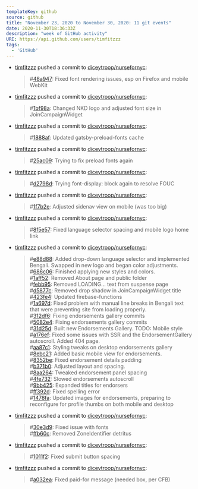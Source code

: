 ---
templateKey: github
source: github
title: "November 23, 2020 to November 30, 2020: 11 git events"
date: 2020-11-30T18:36:33Z
description: "week of GitHub activity"
URI: https://api.github.com/users/timfitzzz
tags: 
  - 'GitHub'
---

  - [timfitzzz](https://github.com/timfitzzz) pushed a commit to [diceytroop/nursefornyc](https://github.com/diceytroop/nursefornyc): 
    > #[48a947](https://github.com/diceytroop/nursefornyc/commits/48a94740ea8788f6c77684ec37276e18b288369f): Fixed font rendering issues, esp on Firefox and mobile WebKit  

  - [timfitzzz](https://github.com/timfitzzz) pushed a commit to [diceytroop/nursefornyc](https://github.com/diceytroop/nursefornyc): 
    > #[1bf98a](https://github.com/diceytroop/nursefornyc/commits/1bf98aa120660c7cc9009c7618b32f2d8a017a84): Changed NKD logo and adjusted font size in JoinCampaignWidget  

  - [timfitzzz](https://github.com/timfitzzz) pushed a commit to [diceytroop/nursefornyc](https://github.com/diceytroop/nursefornyc): 
    > #[1888af](https://github.com/diceytroop/nursefornyc/commits/1888af431e6593e3c9491c7d1e91915e917576fd): Updated gatsby-preload-fonts cache  

  - [timfitzzz](https://github.com/timfitzzz) pushed a commit to [diceytroop/nursefornyc](https://github.com/diceytroop/nursefornyc): 
    > #[25ac09](https://github.com/diceytroop/nursefornyc/commits/25ac09ac8e9cf3ff1c5a19b8fe58199844eb94fd): Trying to fix preload fonts again  

  - [timfitzzz](https://github.com/timfitzzz) pushed a commit to [diceytroop/nursefornyc](https://github.com/diceytroop/nursefornyc): 
    > #[d2798d](https://github.com/diceytroop/nursefornyc/commits/d2798d5ab92d8d7ea3eefdc5e1073664974e6f1b): Trying font-display: block again to resolve FOUC  

  - [timfitzzz](https://github.com/timfitzzz) pushed a commit to [diceytroop/nursefornyc](https://github.com/diceytroop/nursefornyc): 
    > #[1f7b2e](https://github.com/diceytroop/nursefornyc/commits/1f7b2eef05e895e35c73bb85003f749205edfc39): Adjusted sidenav view on mobile (was too big)  

  - [timfitzzz](https://github.com/timfitzzz) pushed a commit to [diceytroop/nursefornyc](https://github.com/diceytroop/nursefornyc): 
    > #[8f5e57](https://github.com/diceytroop/nursefornyc/commits/8f5e5764b833ec516e667a57e66092102fe7d094): Fixed language selector spacing and mobile logo home link  

  - [timfitzzz](https://github.com/timfitzzz) pushed a commit to [diceytroop/nursefornyc](https://github.com/diceytroop/nursefornyc): 
    > #[e88d88](https://github.com/diceytroop/nursefornyc/commits/e88d88be1c7eec23a87ea64a1799fd5aad10517b): Added drop-down language selector and implemented Bengali. Swapped in new logo and began color adjustments.  
    > #[686c06](https://github.com/diceytroop/nursefornyc/commits/686c06bb5601eb73ed53df22b049434d3047e9d7): Finished applying new styles and colors.  
    > #[1aff52](https://github.com/diceytroop/nursefornyc/commits/1aff524b68cfc0180e99a35848d0af49744704f5): Removed About page and public folder  
    > #[febb95](https://github.com/diceytroop/nursefornyc/commits/febb95b597487087ddc6fc862934c6fc83ed5db6): Removed LOADING... text from suspense page  
    > #[d5877c](https://github.com/diceytroop/nursefornyc/commits/d5877c43d9c2e335de2573df24aa07d0e9a5a7b7): Removed drop shadow in JoinCampaignWidget title  
    > #[423fe4](https://github.com/diceytroop/nursefornyc/commits/423fe4c55eb3921ef9a81fea2b2f44695cc6bde8): Updated firebase-functions  
    > #[1a697d](https://github.com/diceytroop/nursefornyc/commits/1a697de003b336c8b949c794943018ce5755d741): Fixed problem with manual line breaks in Bengali text that were preventing site from loading properly.  
    > #[312df6](https://github.com/diceytroop/nursefornyc/commits/312df606de1edd75d77c9786ecade2084c8cd07c): Fixing endorsements gallery commits  
    > #[5082e4](https://github.com/diceytroop/nursefornyc/commits/5082e4c4e768286fb660710795071fdb5dc9d1c3): Fixing endorsements gallery commits  
    > #[31d25d](https://github.com/diceytroop/nursefornyc/commits/31d25d6701827a3a590d8cef90756de099a91fb5): Built new Endorsements Gallery. TODO: Mobile style  
    > #[a176ef](https://github.com/diceytroop/nursefornyc/commits/a176ef45eef9d5fe9aaceb69030f477d63098846): Fixed some issues with SSR and the EndorsementGallery autoscroll. Added 404 page.  
    > #[aa87c1](https://github.com/diceytroop/nursefornyc/commits/aa87c1a7f66a977be18c2340e50c36272a75095c): Styling tweaks on desktop endorsements gallery  
    > #[8ebc21](https://github.com/diceytroop/nursefornyc/commits/8ebc2192aea51328a171c73323b6718809d871ae): Added basic mobile view for endorsements.  
    > #[8352be](https://github.com/diceytroop/nursefornyc/commits/8352be1ce1381a7cb1d23db41e0e81503918835a): Fixed endorsement details padding  
    > #[b371b0](https://github.com/diceytroop/nursefornyc/commits/b371b0df1b0cc5c775723cd2875cca72bad7c627): Adjusted layout and spacing.  
    > #[8aa264](https://github.com/diceytroop/nursefornyc/commits/8aa26430fa9480ea2dcc391fcdf649383c5dda1c): Tweaked endorsement panel spacing  
    > #[4fe732](https://github.com/diceytroop/nursefornyc/commits/4fe732bfe0818574de41aa8c8b7ddc6f57f6ce64): Slowed endorsements autoscroll  
    > #[9bb425](https://github.com/diceytroop/nursefornyc/commits/9bb4256867395926430a9bb16d886b54bfa7348f): Expanded titles for endorsers  
    > #[ff392d](https://github.com/diceytroop/nursefornyc/commits/ff392d1d83642116bf7784045a9869af5a77c87c): Fixed spelling error  
    > #[1478fa](https://github.com/diceytroop/nursefornyc/commits/1478fa75d9809c797580ab41ccd0dd04acbf254b): Updated images for endorsements, preparing to reconfigure for profile thumbs on both mobile and desktop  

  - [timfitzzz](https://github.com/timfitzzz) pushed a commit to [diceytroop/nursefornyc](https://github.com/diceytroop/nursefornyc): 
    > #[30e3d9](https://github.com/diceytroop/nursefornyc/commits/30e3d90f13e2b1e48224a875bf04c32cb0ed6778): Fixed issue with fonts  
    > #[ffb60c](https://github.com/diceytroop/nursefornyc/commits/ffb60caeb84393c91853d3d62237e56bcdf3a238): Removed ZoneIdentifier detritus  

  - [timfitzzz](https://github.com/timfitzzz) pushed a commit to [diceytroop/nursefornyc](https://github.com/diceytroop/nursefornyc): 
    > #[1011f2](https://github.com/diceytroop/nursefornyc/commits/1011f28409b39bbfc2c06b0382d31022329a9ce3): Fixed submit button spacing  

  - [timfitzzz](https://github.com/timfitzzz) pushed a commit to [diceytroop/nursefornyc](https://github.com/diceytroop/nursefornyc): 
    > #[a032ea](https://github.com/diceytroop/nursefornyc/commits/a032ea0f087935c2c86a41f24a94bba85b48e20a): Fixed paid-for message (needed box, per CFB)  


